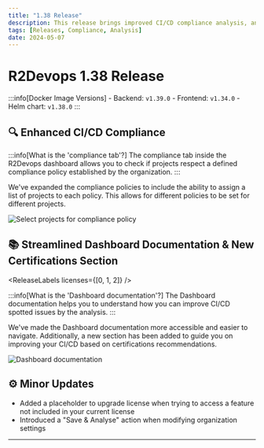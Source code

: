 ```yaml
---
title: "1.38 Release"
description: This release brings improved CI/CD compliance analysis, and documentation about certifications.
tags: [Releases, Compliance, Analysis]
date: 2024-05-07
---
```


# R2Devops 1.38 Release


:::info[Docker Image Versions]
    - Backend: `v1.39.0`
    - Frontend: `v1.34.0`
    - Helm chart: `v1.38.0`
:::

<!--truncate-->

## 🔍 Enhanced CI/CD Compliance

<ReleaseLabels licenses={[2]} selfManagedOnly />

:::info[What is the 'compliance tab'?]
    The compliance tab inside the R2Devops dashboard allows you to check if projects respect a defined compliance policy established by the organization.
:::

We've expanded the compliance policies to include the ability to assign a list of projects to each policy. This allows for different policies to be set for different projects.

![Select projects for compliance policy](./compliance_set_projects.gif)

## 📚 Streamlined Dashboard Documentation & New Certifications Section

<ReleaseLabels licenses={[0, 1, 2]} />

:::info[What is the 'Dashboard documentation'?]
    The Dashboard documentation helps you to understand how you can improve CI/CD spotted issues by the analysis. 
:::

We've made the Dashboard documentation more accessible and easier to navigate. Additionally, a new section has been added to guide you on improving your CI/CD based on certifications recommendations.

![Dashboard documentation](./dashboard_documentation.gif)


## ⚙️ Minor Updates

- Added a placeholder to upgrade license when trying to access a feature not included in your current license
- Introduced a "Save & Analyse" action when modifying organization settings

-----

<ReleaseBottomButton />